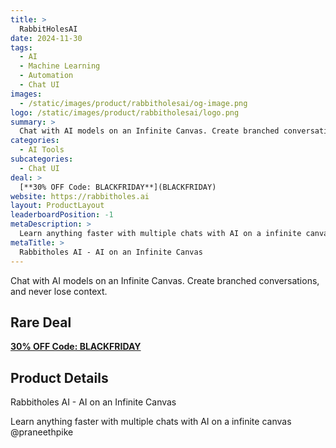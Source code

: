 ```yaml
---
title: >
  RabbitHolesAI
date: 2024-11-30
tags:
  - AI
  - Machine Learning
  - Automation
  - Chat UI
images:
  - /static/images/product/rabbitholesai/og-image.png
logo: /static/images/product/rabbitholesai/logo.png
summary: >
  Chat with AI models on an Infinite Canvas. Create branched conversations, and never lose context.
categories:
  - AI Tools
subcategories:
  - Chat UI
deal: >
  [**30% OFF Code: BLACKFRIDAY**](BLACKFRIDAY)
website: https://rabbitholes.ai
layout: ProductLayout
leaderboardPosition: -1
metaDescription: >
  Learn anything faster with multiple chats with AI on a infinite canvas @praneethpike
metaTitle: >
  Rabbitholes AI - AI on an Infinite Canvas
---
```

Chat with AI models on an Infinite Canvas. Create branched conversations, and never lose context.

## Rare Deal

[**30% OFF Code: BLACKFRIDAY**](BLACKFRIDAY)

## Product Details

Rabbitholes AI - AI on an Infinite Canvas

Learn anything faster with multiple chats with AI on a infinite canvas @praneethpike
